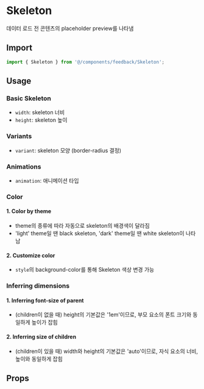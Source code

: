 
<Meta of={SkeletonStories} />

# Skeleton

데이터 로드 전 콘텐츠의 placeholder preview를 나타냄

## Import

```js
import { Skeleton } from '@/components/feedback/Skeleton';
```

## Usage

### Basic Skeleton

- `width`: skeleton 너비
- `height`: skeleton 높이

<Canvas of={SkeletonStories.BasicSkeleton} />

### Variants

- `variant`: skeleton 모양 (border-radius 결정)

<Canvas of={SkeletonStories.Variants} />

### Animations

- `animation`: 애니메이션 타입

<Canvas of={SkeletonStories.Animations} />

### Color

#### 1. Color by theme

- theme의 종류에 따라 자동으로 skeleton의 배경색이 달라짐
- 'light' theme일 땐 black skeleton, 'dark' theme일 땐 white skeleton이 나타남

<Canvas of={SkeletonStories.ColorByTheme} />

#### 2. Customize color

- `style`의 background-color를 통해 Skeleton 색상 변경 가능

<Canvas of={SkeletonStories.CustomizeColor} />

### Inferring dimensions

#### 1. Inferring font-size of parent

- (children이 없을 때) height의 기본값은 '1em'이므로, 부모 요소의 폰트 크기와 동일하게 높이가 잡힘

<Canvas of={SkeletonStories.InferringParent} />

#### 2. Inferring size of children

- (children이 있을 때) width와 height의 기본값은 'auto'이므로, 자식 요소의 너비, 높이와 동일하게 잡힘

<Canvas of={SkeletonStories.InferringChildren} />

## Props

<ArgTypes of={SkeletonStories} sort="alpha" />
